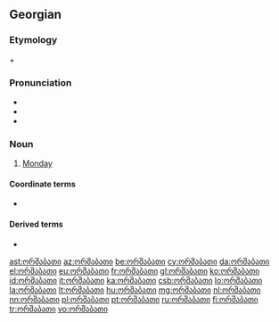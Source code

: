 ==Georgian==

===Etymology===
{{term|ორი|lang=ge}} + {{term|შაბათი|lang=ge}}

===Pronunciation===
* {{ka-IPA}}
* {{audio|ka-ორშაბათი.ogg|Audio (GE)|lang=ka}}
* {{hyphenation|ორ|შა|ბა|თი|lang=ka}}

===Noun===
{{ka-noun}}

# [[Monday]]

====Coordinate terms====
* {{list:days of the week/ka}}

====Derived terms====
* {{l|ka|შავი ორშაბათი}}

[[ast:ორშაბათი]]
[[az:ორშაბათი]]
[[be:ორშაბათი]]
[[cy:ორშაბათი]]
[[da:ორშაბათი]]
[[el:ორშაბათი]]
[[eu:ორშაბათი]]
[[fr:ორშაბათი]]
[[gl:ორშაბათი]]
[[ko:ორშაბათი]]
[[id:ორშაბათი]]
[[it:ორშაბათი]]
[[ka:ორშაბათი]]
[[csb:ორშაბათი]]
[[lo:ორშაბათი]]
[[la:ორშაბათი]]
[[lt:ორშაბათი]]
[[hu:ორშაბათი]]
[[mg:ორშაბათი]]
[[nl:ორშაბათი]]
[[nn:ორშაბათი]]
[[pl:ორშაბათი]]
[[pt:ორშაბათი]]
[[ru:ორშაბათი]]
[[fi:ორშაბათი]]
[[tr:ორშაბათი]]
[[vo:ორშაბათი]]